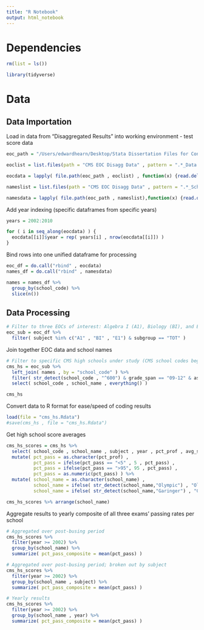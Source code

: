```yaml
---
title: "R Notebook"
output: html_notebook
---
```


# Dependencies

```r

rm(list = ls())

library(tidyverse)

```

# Data

## Data Importation

Load in data from "Disaggregated Results" into working environment - test score data

```r

eoc_path = "/Users/edwardhearn/Desktop/Stata Dissertation Files for Conversion to R/Charlotte House Price Project/CMS EOC Disagg Data"

eoclist = list.files(path = "CMS EOC Disagg Data" , pattern = ".*_Data.txt")

eocdata = lapply( file.path(eoc_path , eoclist) , function(x) {read.delim(x,header = TRUE,sep = "\t",dec = ".")} )

```


```r

nameslist = list.files(path = "CMS EOC Disagg Data" , pattern = ".*_Schools.txt")

namesdata = lapply( file.path(eoc_path , nameslist),function(x) {read.delim(x,header = TRUE,sep = "\t",dec = ".")} )


```

Add year indexing (specific dataframes from specific years)

```r

years = 2002:2010

for ( i in seq_along(eocdata) ) {
  eocdata[[i]]$year = rep( years[i] , nrow(eocdata[[i]]) )
}

```

Bind rows into one unified dataframe for processing

```r

eoc_df = do.call("rbind" , eocdata)
names_df = do.call("rbind" , namesdata)

names = names_df %>%
  group_by(school_code) %>%
  slice(n())

```

## Data Processing

```r

# Filter to three EOCs of interest: Algebra I (A1), Biology (BI), and English I (E1)
eoc_sub = eoc_df %>%
  filter( subject %in% c("A1" , "BI" , "E1") & subgroup == "TOT" )

```

Join together EOC data and school names

```r

# Filter to specific CMS high schools under study (CMS school codes begin with "600")
cms_hs = eoc_sub %>%
  left_join( names , by = "school_code" ) %>%
  filter( str_detect(school_code , "^600") & grade_span == "09-12" & assessment == "MC" ) %>%
  select( school_code , school_name , everything() )

cms_hs

```

Convert data to R format for ease/speed of coding results

```r

load(file = "cms_hs.Rdata")
#save(cms_hs , file = "cms_hs.Rdata")

```

Get high school score averages

```r

cms_hs_scores = cms_hs %>%
  select( school_code , school_name , subject , year , pct_prof , avg_score ) %>%
  mutate( pct_pass = as.character(pct_prof) , 
          pct_pass = ifelse(pct_pass == "<5" , 5 , pct_pass) ,
          pct_pass = ifelse(pct_pass == ">95", 95 , pct_pass) ,
          pct_pass = as.numeric(pct_pass) ) %>%
  mutate( school_name = as.character(school_name) ,
          school_name = ifelse( str_detect(school_name,"Olympic") , "Olympic High" , school_name) ,
          school_name = ifelse( str_detect(school_name,"Garinger") , "Garinger High" , school_name) )

cms_hs_scores %>% arrange(school_name)

```

Aggregate results to yearly composite of all three exams' passing rates per school

```r

# Aggregated over post-busing period
cms_hs_scores %>%
  filter(year >= 2002) %>%
  group_by(school_name) %>%
  summarize( pct_pass_composite = mean(pct_pass) )

# Aggregated over post-busing period; broken out by subject
cms_hs_scores %>%
  filter(year >= 2002) %>%
  group_by(school_name , subject) %>%
  summarize( pct_pass_composite = mean(pct_pass) )

# Yearly results
cms_hs_scores %>%
  filter(year >= 2002) %>%
  group_by(school_name , year) %>%
  summarize( pct_pass_composite = mean(pct_pass) )

```



